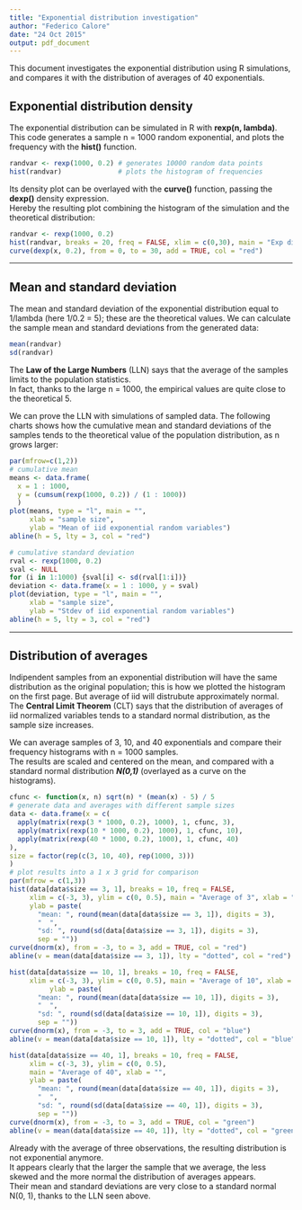 ```yaml
---
title: "Exponential distribution investigation"
author: "Federico Calore"
date: "24 Oct 2015"
output: pdf_document
---
```


This document investigates the exponential distribution using R simulations, and compares it with the distribution of averages of 40 exponentials.

## Exponential distribution density
The exponential distribution can be simulated in R with **rexp(n, lambda)**.  
This code generates a sample n = 1000 random exponential, and plots the frequency with the **hist()** function.
```r
randvar <- rexp(1000, 0.2) # generates 10000 random data points
hist(randvar)              # plots the histogram of frequencies
```

Its density plot can be overlayed with the **curve()** function, passing the **dexp()** density expression.  
Hereby the resulting plot combining the histogram of the simulation and the theoretical distribution:  
  
```r
randvar <- rexp(1000, 0.2)
hist(randvar, breaks = 20, freq = FALSE, xlim = c(0,30), main = "Exp distribution with lambda = 0.2", xlab = "")
curve(dexp(x, 0.2), from = 0, to = 30, add = TRUE, col = "red")
```

------

\pagebreak

## Mean and standard deviation
The mean and standard deviation of the exponential distribution equal to 1/lambda (here 1/0.2 = 5); these are the theoretical values. We can calculate the sample mean and standard deviations from the generated data:
```r
mean(randvar)
sd(randvar)
```

The **Law of the Large Numbers** (LLN) says that the average of the samples limits to the population statistics.  
In fact, thanks to the large n = 1000, the empirical values are quite close to the theoretical 5.

We can prove the LLN with simulations of sampled data.
The following charts shows how the cumulative mean and standard deviations of the samples tends to the theoretical value of the population distribution, as n grows larger:  

```r
par(mfrow=c(1,2))
# cumulative mean
means <- data.frame(
  x = 1 : 1000,
  y = (cumsum(rexp(1000, 0.2)) / (1 : 1000))
  )
plot(means, type = "l", main = "",
     xlab = "sample size",
     ylab = "Mean of iid exponential random variables")
abline(h = 5, lty = 3, col = "red")

# cumulative standard deviation
rval <- rexp(1000, 0.2)
sval <- NULL
for (i in 1:1000) {sval[i] <- sd(rval[1:i])}
deviation <- data.frame(x = 1 : 1000, y = sval)
plot(deviation, type = "l", main = "",
     xlab = "sample size",
     ylab = "Stdev of iid exponential random variables")
abline(h = 5, lty = 3, col = "red")
```

------

\pagebreak

## Distribution of averages
Indipendent samples from an exponential distribution will have the same distribution as the original population; this is how we plotted the histogram on the first page. But average of iid will distrubute approximately normal.  
The **Central Limit Theorem** (CLT) says that the distribution of averages of iid normalized variables tends to a standard normal distribution, as the sample size increases.  

We can average samples of 3, 10, and 40 exponentials and compare their frequency histograms with n = 1000  samples.  
The results are scaled and centered on the mean, and compared with a standard normal distribution ***N(0,1)*** (overlayed as a curve on the histograms).

``` r
cfunc <- function(x, n) sqrt(n) * (mean(x) - 5) / 5
# generate data and averages with different sample sizes
data <- data.frame(x = c(
  apply(matrix(rexp(3 * 1000, 0.2), 1000), 1, cfunc, 3),
  apply(matrix(rexp(10 * 1000, 0.2), 1000), 1, cfunc, 10),
  apply(matrix(rexp(40 * 1000, 0.2), 1000), 1, cfunc, 40)
),
size = factor(rep(c(3, 10, 40), rep(1000, 3)))
)
# plot results into a 1 x 3 grid for comparison
par(mfrow = c(1,3))
hist(data[data$size == 3, 1], breaks = 10, freq = FALSE,
     xlim = c(-3, 3), ylim = c(0, 0.5), main = "Average of 3", xlab = "",
     ylab = paste(
       "mean: ", round(mean(data[data$size == 3, 1]), digits = 3),
       "  ",
       "sd: ", round(sd(data[data$size == 3, 1]), digits = 3),
       sep = ""))
curve(dnorm(x), from = -3, to = 3, add = TRUE, col = "red")
abline(v = mean(data[data$size == 3, 1]), lty = "dotted", col = "red")

hist(data[data$size == 10, 1], breaks = 10, freq = FALSE,
     xlim = c(-3, 3), ylim = c(0, 0.5), main = "Average of 10", xlab = "",
          ylab = paste(
       "mean: ", round(mean(data[data$size == 10, 1]), digits = 3),
       "  ",
       "sd: ", round(sd(data[data$size == 10, 1]), digits = 3),
       sep = ""))
curve(dnorm(x), from = -3, to = 3, add = TRUE, col = "blue")
abline(v = mean(data[data$size == 10, 1]), lty = "dotted", col = "blue")

hist(data[data$size == 40, 1], breaks = 10, freq = FALSE,
     xlim = c(-3, 3), ylim = c(0, 0.5),
     main = "Average of 40", xlab = "",
     ylab = paste(
       "mean: ", round(mean(data[data$size == 40, 1]), digits = 3),
       "  ",
       "sd: ", round(sd(data[data$size == 40, 1]), digits = 3),
       sep = ""))
curve(dnorm(x), from = -3, to = 3, add = TRUE, col = "green")
abline(v = mean(data[data$size == 40, 1]), lty = "dotted", col = "green")
```

Already with the average of three observations, the resulting distribution is not exponential anymore.  
It appears clearly that the larger the sample that we average, the less skewed and the more normal the distribution of averages appears.  
Their mean and standard deviations are very close to a standard normal N(0, 1), thanks to the LLN seen above.
